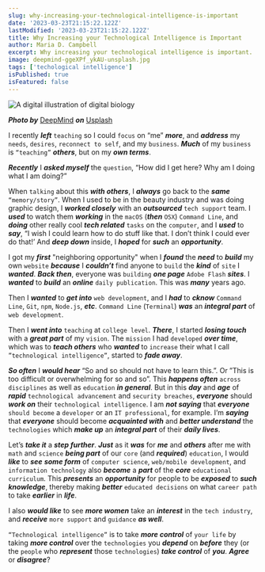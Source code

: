 ```yaml
---
slug: why-increasing-your-technological-intelligence-is-important
date: '2023-03-23T21:15:22.122Z'
lastModified: '2023-03-23T21:15:22.122Z'
title: Why Increasing your Technological Intelligence is Important
author: Maria D. Campbell
excerpt: Why increasing your technological intelligence is important.
image: deepmind-ggeXPf_ykAU-unsplash.jpg
tags: ['techological intelligence']
isPublished: true
isFeatured: false
---
```


![A digital illustration of digital biology](deepmind-ggeXPf_ykAU-unsplash.jpg)

***Photo by*** [DeepMind](https://unsplash.com/@deepmind) ***on***
[Usplash](https://unsplash.com/photos/ggeXPf_ykAU)

I recently ***left*** `teaching` so I could `focus` on “me” ***more***, and ***address*** my `needs`, `desires`, `reconnect to self`, and my `business`. ***Much*** of my `business` is `“teaching”` ***others***, but on my ***own terms***.

***Recently*** I ***asked myself*** the `question`, “How did I get here? Why am I doing what I am doing?”

When `talking` about this ***with others***, I ***always*** go back to the ***same*** `“memory/story”`. When I used to be in the beauty industry and was doing graphic design, I ***worked closely*** with an ***outsourced*** `tech support` team. I ***used*** to watch them ***working*** in the `macOS` (***then*** `OSX`) `Command Line`, and ***doing*** other really cool ***tech related*** `tasks` on the `computer`, and I ***used*** to ***say***, “I wish I could learn how to do stuff like that. I don’t think I could ever do that!’ And ***deep down*** inside, I ***hoped*** for ***such*** an ***opportunity***.

I got my ***first*** "neighboring opportunity" when I ***found*** the ***need*** to ***build*** my own `website` ***because*** I ***couldn’t*** find anyone to `build` the ***kind*** of `site` I ***wanted***. ***Back then***, everyone was `building` ***one page*** `Adobe Flash` ***sites***. I ***wanted*** to ***build*** an ***online*** `daily publication`. This was ***many*** years ago.

Then I ***wanted*** to ***get into*** `web development`, and I ***had*** to ***cknow*** `Command Line`, `Git`, `npm`, `Node.js`, ***etc***. `Command Line` (`Terminal`) ***was*** an ***integral part*** of `web development`.

Then I ***went into*** `teaching` at `college level`. ***There***, I started ***losing touch*** with a ***great part*** of my `vision`. The `mission` I had `developed` ***over time***, which was to ***teach others*** who ***wanted*** to `increase` their what I call `”technological intelligence”`, started to ***fade away***.

***So often*** I ***would hear*** “So and so should not have to learn this.”. Or ”This is too difficult or overwhelming for so and so”. This ***happens often*** `across disciplines` as well as `education` ***in general***. But in this ***day*** and ***age*** of ***rapid*** `technological advancement` and `security breaches`, ***everyone*** should ***work on*** their `technological intelligence`. I am ***not saying*** that ***everyone*** `should become` a `developer` or an `IT professional`, for example. I’m ***saying*** that ***everyone*** should become ***acquainted with*** and ***better understand*** the `technologies` which ***make up*** an ***integral part*** of their ***daily lives***. 

Let’s ***take it*** a ***step further***. ***Just*** as it ***was*** for ***me*** and ***others*** after me with `math` and `science` ***being part*** of our `core` (and ***required***) `education`, I would ***like*** to ***see*** ***some form*** of `computer science`, `web/mobile development`, and `information technology` also ***become*** a ***part*** of the ***core*** `educational curriculum`. This ***presents*** an ***opportunity*** for people to be ***exposed*** to ***such knowledge***, thereby making ***better*** `educated decisions` on what `career path` to take ***earlier*** in ***life***.

I also ***would like*** to see ***more women*** take an ***interest*** in the `tech industry`, and ***receive*** `more support` and `guidance` ***as well***.

`“Technological intelligence”` is to take ***more control*** of `your life` by taking ***more control*** over the `technologies` you ***depend*** on ***before*** they (or the `people` who ***represent*** those `technologies`)  ***take control*** of ***you***. ***Agree*** or ***disagree***?